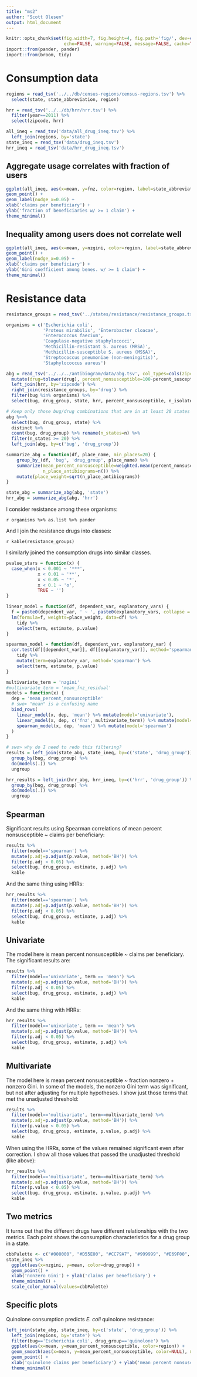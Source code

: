 ```yaml
---
title: "ms2"
author: "Scott Olesen"
output: html_document
---
```


```r
knitr::opts_chunk$set(fig.width=7, fig.height=4, fig.path='fig/', dev=c('png', 'pdf'),
                      echo=FALSE, warning=FALSE, message=FALSE, cache=TRUE)
import::from(pander, pander)
import::from(broom, tidy)
```

# Consumption data

```r
regions = read_tsv('../../db/census-regions/census-regions.tsv') %>%
  select(state, state_abbreviation, region)

hrr = read_tsv('../../db/hrr/hrr.tsv') %>%
  filter(year==2011) %>%
  select(zipcode, hrr)

all_ineq = read_tsv('data/all_drug_ineq.tsv') %>%
  left_join(regions, by='state')
state_ineq = read_tsv('data/drug_ineq.tsv')
hrr_ineq = read_tsv('data/hrr_drug_ineq.tsv')
```

## Aggregate usage correlates with fraction of users

```r
ggplot(all_ineq, aes(x=mean, y=fnz, color=region, label=state_abbreviation)) +
geom_point() +
geom_label(nudge_x=0.05) +
xlab('claims per beneficiary') +
ylab('fraction of beneficiaries w/ >= 1 claim') +
theme_minimal()
```

## Inequality among users does not correlate well

```r
ggplot(all_ineq, aes(x=mean, y=nzgini, color=region, label=state_abbreviation)) +
geom_point() +
geom_label(nudge_x=0.05) +
xlab('claims per beneficiary') +
ylab('Gini coefficient among benes. w/ >= 1 claim') +
theme_minimal()
```

# Resistance data

```r
resistance_groups = read_tsv('../states/resistance/resistance_groups.tsv')

organisms = c('Escherichia coli',
              'Proteus mirabilis', 'Enterobacter cloacae',
              'Enterococcus faecium',
              'Coagulase-negative staphylococci',
              'Methicillin-resistant S. aureus (MRSA)',
              'Methicillin-susceptible S. aureus (MSSA)',
              'Streptococcus pneumoniae (non-meningitis)',
              'Staphylococcus aureus')

abg = read_tsv('../../../antibiogram/data/abg.tsv', col_types=cols(zipcode='c')) %>%
  mutate(drug=tolower(drug), percent_nonsusceptible=100-percent_susceptible) %>%
  left_join(hrr, by='zipcode') %>%
  right_join(resistance_groups, by='drug') %>%
  filter(bug %in% organisms) %>%
  select(bug, drug_group, state, hrr, percent_nonsusceptible, n_isolates)

# Keep only those bug/drug combinations that are in at least 20 states
abg %<>%
  select(bug, drug_group, state) %>%
  distinct %>%
  count(bug, drug_group) %>% rename(n_states=n) %>%
  filter(n_states >= 20) %>%
  left_join(abg, by=c('bug', 'drug_group'))

summarize_abg = function(df, place_name, min_places=20) {
    group_by_(df, 'bug', 'drug_group', place_name) %>%
    summarize(mean_percent_nonsusceptible=weighted.mean(percent_nonsusceptible, sqrt(n_isolates)),
              n_place_antibiograms=n()) %>%
    mutate(place_weight=sqrt(n_place_antibiograms))
}

state_abg = summarize_abg(abg, 'state')
hrr_abg = summarize_abg(abg, 'hrr')
```

I consider resistance among these organisms:

`r organisms %>% as.list %>% pander`

And I join the resistance drugs into classes:

`r kable(resistance_groups)`

I similarly joined the consumption drugs into similar classes.

```r
pvalue_stars = function(x) {
  case_when(x < 0.001 ~ '***',
            x < 0.01 ~ '**',
            x < 0.05 ~ '*',
            x < 0.1 ~ 'o',
            TRUE ~ '')
}

linear_model = function(df, dependent_var, explanatory_vars) {
  f = paste0(dependent_var, ' ~ ', paste0(explanatory_vars, collapse = ' + ')) %>% formula
  lm(formula=f, weights=place_weight, data=df) %>%
    tidy %>%
    select(term, estimate, p.value)
}

spearman_model = function(df, dependent_var, explanatory_var) {
  cor.test(df[[dependent_var]], df[[explanatory_var]], method='spearman') %>%
    tidy %>%
    mutate(term=explanatory_var, method='spearman') %>%
    select(term, estimate, p.value)
}

multivariate_term = 'nzgini'
#multivariate_term = 'mean_fnz_residual'
models = function(x) {
  dep = 'mean_percent_nonsusceptible'
  # swo> "mean" is a confusing name
  bind_rows(
    linear_model(x, dep, 'mean') %>% mutate(model='univariate'),
    linear_model(x, dep, c('fnz', multivariate_term)) %>% mutate(model='multivariate'),
    spearman_model(x, dep, 'mean') %>% mutate(model='spearman')
  )
}

# swo> why do I need to redo this filtering?
results = left_join(state_abg, state_ineq, by=c('state', 'drug_group')) %>%
  group_by(bug, drug_group) %>%
  do(models(.)) %>%
  ungroup

hrr_results = left_join(hrr_abg, hrr_ineq, by=c('hrr', 'drug_group')) %>%
  group_by(bug, drug_group) %>%
  do(models(.)) %>%
  ungroup
```

## Spearman

Significant results using Spearman correlations of mean percent nonsusceptible ~ claims per beneficiary:

```r
results %>%
  filter(model=='spearman') %>%
  mutate(p.adj=p.adjust(p.value, method='BH')) %>%
  filter(p.adj < 0.05) %>%
  select(bug, drug_group, estimate, p.adj) %>%
  kable
```

And the same thing using HRRs:

```r
hrr_results %>%
  filter(model=='spearman') %>%
  mutate(p.adj=p.adjust(p.value, method='BH')) %>%
  filter(p.adj < 0.05) %>%
  select(bug, drug_group, estimate, p.adj) %>%
  kable
```

## Univariate

The model here is mean percent nonsusceptible ~ claims per beneficiary. The significant results are:

```r
results %>%
  filter(model=='univariate', term == 'mean') %>%
  mutate(p.adj=p.adjust(p.value, method='BH')) %>%
  filter(p.adj < 0.05) %>%
  select(bug, drug_group, estimate, p.adj) %>%
  kable
```

And the same thing with HRRs:

```r
hrr_results %>%
  filter(model=='univariate', term == 'mean') %>%
  mutate(p.adj=p.adjust(p.value, method='BH')) %>%
  filter(p.adj < 0.05) %>%
  select(bug, drug_group, estimate, p.adj) %>%
  kable
```

## Multivariate

The model here is mean percent nonsusceptible ~ fraction nonzero + nonzero Gini. In some of the models, the nonzero Gini term was significant, but not after adjusting for multiple hypotheses. I show just those terms that met the unadjusted threshold:

```r
results %>%
  filter(model=='multivariate', term==multivariate_term) %>%
  mutate(p.adj=p.adjust(p.value, method='BH')) %>%
  filter(p.value < 0.05) %>%
  select(bug, drug_group, estimate, p.value, p.adj) %>%
  kable
```

When using the HRRs, some of the values remained significant even after correction. I show all those values that passed the unadjusted threshold (like above):

```r
hrr_results %>%
  filter(model=='multivariate', term==multivariate_term) %>%
  mutate(p.adj=p.adjust(p.value, method='BH')) %>%
  filter(p.value < 0.05) %>%
  select(bug, drug_group, estimate, p.value, p.adj) %>%
  kable
```

## Two metrics

It turns out that the different drugs have different relationships with the two metrics. Each point shows the consumption characteristics for a drug group in a state.

```r
cbbPalette <- c("#000000", "#D55E00", "#CC79A7", "#999999", "#E69F00", "#56B4E9", "#009E73", "#F0E442", "#0072B2")
state_ineq %>%
  ggplot(aes(x=nzgini, y=mean, color=drug_group)) +
  geom_point() +
  xlab('nonzero Gini') + ylab('claims per beneficiary') +
  theme_minimal() +
  scale_color_manual(values=cbbPalette)
```

## Specific plots

Quinolone consumption predicts *E. coli* quinolone resistance:

```r
left_join(state_abg, state_ineq, by=c('state', 'drug_group')) %>%
  left_join(regions, by='state') %>%
  filter(bug=='Escherichia coli', drug_group=='quinolone') %>%
  ggplot(aes(x=mean, y=mean_percent_nonsusceptible, color=region)) +
  geom_smooth(aes(x=mean, y=mean_percent_nonsusceptible, color=NULL), method='lm', col='black') +
  geom_point() +
  xlab('quinolone claims per beneficiary') + ylab('mean percent nonsusceptible E. coli isolates') +
  theme_minimal()
```
